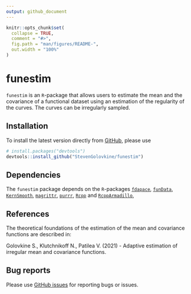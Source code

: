 ```yaml
---
output: github_document
---
```


<!-- README.md is generated from README.Rmd. Please edit that file -->

```r
knitr::opts_chunk$set(
  collapse = TRUE,
  comment = "#>",
  fig.path = "man/figures/README-",
  out.width = "100%"
)
```

# funestim

<!-- badges: start -->
<!-- badges: end -->

`funestim` is an `R`-package that allows users to estimate the mean and the
covariance of a functional dataset using an estimation of the regularity of the curves. The curves can be irregularly sampled.


## Installation

To install the latest version directly from [GitHub](https://github.com/), 
please use 
``` r
# install.packages("devtools")
devtools::install_github("StevenGolovkine/funestim")
```

## Dependencies

The `funestim` package depends on the `R`-packages [`fdapace`](https://CRAN.R-project.org/package=fdapace),
[`funData`](https://CRAN.R-project.org/package=funData),
[`KernSmooth`](https://CRAN.R-project.org/package=KernSmooth), [`magrittr`](https://CRAN.R-project.org/package=magrittr),
[`purrr`](https://CRAN.R-project.org/package=purrr),
[`Rcpp`](https://CRAN.R-project.org/package=Rcpp) and
[`RcppArmadillo`](https://CRAN.R-project.org/package=RcppArmadillo),

## References

The theoretical foundations of the estimation of the mean and covariance functions are described in:

Golovkine S., Klutchnikoff N., Patilea V. (2021) - Adaptive estimation of irregular mean and covariance functions.

## Bug reports

Please use [GitHub issues](https://github.com/StevenGolovkine/simulater/issues) for reporting bugs or issues.